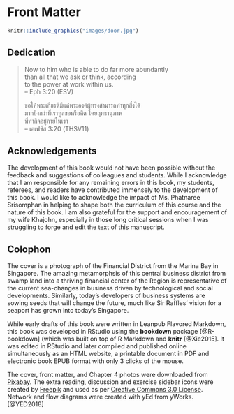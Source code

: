 # Front Matter {-}

```r
knitr::include_graphics("images/door.jpg")
```

\newpage

## Dedication {-}

>
> Now to him who is able to do far more abundantly<br>\newline than all that we ask or think, according<br>\newline to the power at work within us.<br>\newline -- Eph 3:20 (ESV)<br>\newline
>
>
>
> \tai ขอให้พระเกียรติมีแด่พระองค์ผู้ทรงสามารถทำทุกสิ่งได้<br>\newline มากยิ่งกว่าที่เราทูลขอหรือคิด โดยฤทธานุภาพ<br>\newline ที่ทำกิจอยู่ภายในเรา<br>\newline -- เอเฟซัส 3:20 (THSV11)<br>\newline
>

\newpage

## Acknowledgements {-}

The development of this book would not have been possible without the feedback and suggestions of colleagues and students. While I acknowledge that I am responsible for any remaining errors in this book, my students, referees, and readers have contributed immensely to the development of this book. I would like to acknowledge the impact of Ms. Phatnaree Srisomphan in helping to shape both the curriculum of this course and the nature of this book. I am also grateful for the support and encouragement of my wife Khajohn, especially in those long critical sessions when I was struggling to forge and edit the text of this manuscript. 

\newpage

## Colophon {-}

The cover is a photograph of the Financial District from the Marina Bay in Singapore. The amazing metamorphsis of this central business district from swamp land into a thriving financial center of the Region is representative of the current sea-changes in business driven by technological and social developments. Similarly, today's developers of business systems are sowing seeds that will change the future, much like Sir Raffles' vision for a seaport has grown into today's Singapore. 

While early drafts of this book were written in Leanpub Flavored Markdown, this book was developed in RStudio using the **bookdown** package [@R-bookdown] (which was built on top of R Markdown and **knitr** [@Xie2015]. It was edited in RStudio and later compiled and published online simultaneously as an HTML website, a printable document in PDF and electronic book EPUB format with only 3 clicks of the mouse.  

The cover, front matter, and Chapter 4 photos were downloaded from [Pixabay](https://pixabay.com/images/search/singapore).
The extra reading, discussion and exercise sidebar icons were created by [Freepik](https://www.freepik.com) and used as per [Creative Commons 3.0 License](https://creativecommons.org/licenses/by/3.0). Network and flow diagrams were created with yEd from yWorks. [@YED2018]

\newpage
